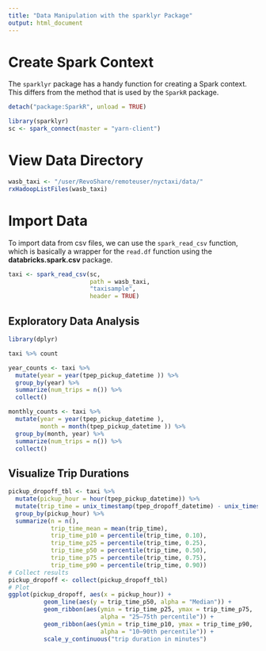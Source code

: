```yaml
---
title: "Data Manipulation with the sparklyr Package"
output: html_document
---
```


# Create Spark Context

The `sparklyr` package has a handy function for creating a Spark context. This differs from the method that is used by the `SparkR` package.

```r

detach("package:SparkR", unload = TRUE)

library(sparklyr)
sc <- spark_connect(master = "yarn-client")

```

# View Data Directory

```r

wasb_taxi <- "/user/RevoShare/remoteuser/nyctaxi/data/"
rxHadoopListFiles(wasb_taxi)

```



# Import Data

To import data from csv files, we can use the `spark_read_csv` function, which is basically a wrapper for the `read.df` function using the __databricks.spark.csv__ package.

```r

taxi <- spark_read_csv(sc,
                       path = wasb_taxi,
                       "taxisample",
                       header = TRUE)


```


## Exploratory Data Analysis

```r
library(dplyr)

taxi %>% count

year_counts <- taxi %>% 
  mutate(year = year(tpep_pickup_datetime )) %>%
  group_by(year) %>%
  summarize(num_trips = n()) %>%
  collect()

monthly_counts <- taxi %>% 
  mutate(year = year(tpep_pickup_datetime ),
         month = month(tpep_pickup_datetime )) %>% 
  group_by(month, year) %>% 
  summarize(num_trips = n()) %>% 
  collect()

```

## Visualize Trip Durations

```r
pickup_dropoff_tbl <- taxi %>%
  mutate(pickup_hour = hour(tpep_pickup_datetime)) %>%
  mutate(trip_time = unix_timestamp(tpep_dropoff_datetime) - unix_timestamp(tpep_pickup_datetime)) %>%
  group_by(pickup_hour) %>% 
  summarize(n = n(),
            trip_time_mean = mean(trip_time),
            trip_time_p10 = percentile(trip_time, 0.10),
            trip_time_p25 = percentile(trip_time, 0.25),
            trip_time_p50 = percentile(trip_time, 0.50),
            trip_time_p75 = percentile(trip_time, 0.75),
            trip_time_p90 = percentile(trip_time, 0.90))
# Collect results
pickup_dropoff <- collect(pickup_dropoff_tbl)
# Plot
ggplot(pickup_dropoff, aes(x = pickup_hour)) +
          geom_line(aes(y = trip_time_p50, alpha = "Median")) +
          geom_ribbon(aes(ymin = trip_time_p25, ymax = trip_time_p75, 
                          alpha = "25–75th percentile")) +
          geom_ribbon(aes(ymin = trip_time_p10, ymax = trip_time_p90, 
                          alpha = "10–90th percentile")) +
          scale_y_continuous("trip duration in minutes")
```

